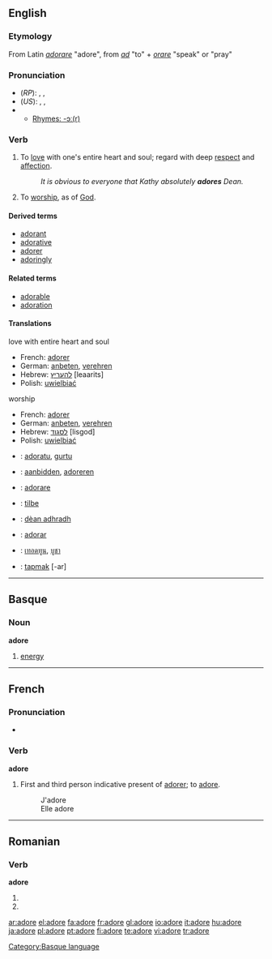 {{see|adoré}}
==English==

===Etymology===
From Latin ''[[adorare]]'' "adore", from ''[[ad]]'' "to" + ''[[orare]]'' "speak" or "pray"

===Pronunciation===
* (''RP''): {{enPR|ədô'}}, {{IPA|/əˈdɔː/}}, {{SAMPA|/@"dO:/}}
* (''US''): {{enPR|ədôr'}}, {{IPA|/əˈdɔːr/}}, {{SAMPA|/@"dO:r/}}
* {{audio|en-us-adore.ogg|Audio (US)}}
** [[rhymes:English:-ɔː(r)|Rhymes: -ɔː(r)]]

===Verb===
{{en-verb|ador|ing}}

# To [[love]] with one's entire heart and soul; regard with deep [[respect]] and [[affection]].
#: ''It is obvious to everyone that Kathy absolutely '''adores''' Dean.''
# To [[worship]], as of [[God]].

====Derived terms====
* [[adorant]]
* [[adorative]]
* [[adorer]]
* [[adoringly]]

====Related terms====
* [[adorable]]
* [[adoration]]

====Translations====
;love with entire heart and soul
* French: [[adorer]]
* German: [[anbeten]], [[verehren]]
* Hebrew: [[להעריץ]] [leaarits]
* Polish: [[uwielbiać]]
;worship
* French: [[adorer]]
* German: [[anbeten]], [[verehren]]
* Hebrew: [[לסגוד]] [lisgod]
* Polish: [[uwielbiać]]

{{checktrans}}

* {{ttbc|Basque}}: [[adoratu]], [[gurtu]]
* {{ttbc|Dutch}}: [[aanbidden]], [[adoreren]]
* {{ttbc|Italian}}: [[adorare]]

* {{ttbc|Norwegian}}: [[tilbe]]
* {{ttbc|Scottish Gaelic}}: [[dèan adhradh]]
* {{ttbc|Spanish}}: [[adorar]]
* {{ttbc|Thai}}: [[เทอดทูน]], [[บูชา]]
* {{ttbc|Turkish}}: [[tapmak]] [-ar]

----

==Basque==

===Noun===
'''adore'''

# [[energy]]

[[Category:Basque language]]

----

==French==

===Pronunciation===
* {{IPA|/a'doːr/}}

===Verb===
'''adore'''

# First and third person indicative present of [[adorer]]; to [[adore]].
#: J'adore
#: Elle adore

----

==Romanian==

===Verb===
'''adore'''

# {{ro-form-verb|3s|sub|adora}}
# {{ro-form-verb|3p|sub|adora}}

[[ar:adore]]
[[el:adore]]
[[fa:adore]]
[[fr:adore]]
[[gl:adore]]
[[io:adore]]
[[it:adore]]
[[hu:adore]]
[[ja:adore]]
[[pl:adore]]
[[pt:adore]]
[[fi:adore]]
[[te:adore]]
[[vi:adore]]
[[tr:adore]]